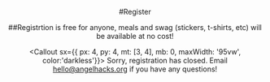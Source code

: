
<Header sx={{ bg: 'coolBg', mb: 0 }} width="narrow">

#Register

##Registrtion is free for anyone, meals and swag (stickers, t-shirts, etc) will be available at no cost! 

<Callout sx={{ px: 4, py: 4, mt: [3, 4], mb: 0, maxWidth: '95vw', color:'darkless'}}>
  Sorry, registration has closed. Email hello@angelhacks.org if you have any questions!
</Callout>

</Header>
